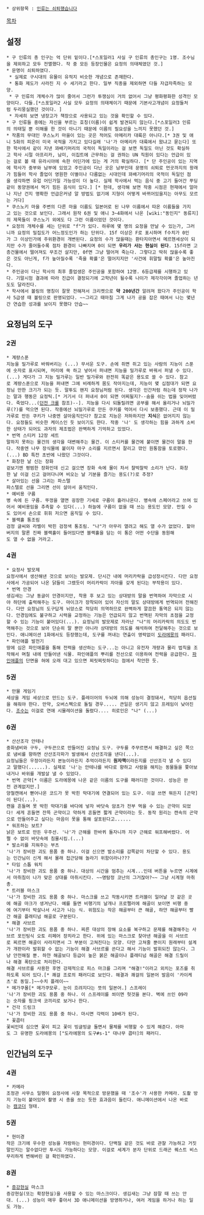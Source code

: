  * 상위항목 : [[인류는 쇠퇴했습니다]]

[[목차]]

== 설정 ==
 * 구 인류의 총 인구는 억 단위 밑이다.[*스포일러1 사실 구 인류의 총인구는 1명. 조수님을 제외하고 모두 전멸했다. 작 중 모든 등장인물은 요정의 의태체였던 것.]
 * 문명이 쇠퇴하였다.
  * 실제로 구시대의 유물이 유적지 비슷한 개념으로 존재한다.
  * 통화 제도가 사라진 지 수 세기라고 한다. 일부 직종을 제외하면 다들 자급자족하는 모양.
  * 구 인류의 개체수가 많이 줄어서 그런가 투쟁심이 거의 없어서 그냥 평화평화한 성격인 모양이다. 다들.[*스포일러2 사실 모두 요정의 의태체이기 때문에 기본사고개념이 요정들처럼 두리뭉실했던 것이다. ]
  * 자세히 보면 냉장고가 책장으로 사용되고 있는 것을 확인할 수 있다.
 * 구 인류들 중에는 자신을 부르는 호칭(이름)이 쉽게 발견되지 않는다.[*스포일러3 인류의 의태일 뿐 이해를 한 것이 아니기 때문에 이름의 필요성을 느끼지 못했던 것.]
 * 작품의 무대인 쿠스노키 마을이 있는 곳은 적어도 아메리카 대륙은 아니다.[* 3권 및 애니 5화의 피온이 미국 국적을 가지고 있다길래 '나'가 아메리카 대륙에서 왔냐고 묻는다] 또한 학사에서 같이 지낸 꽈배기머리의 국적이 독일이라는 걸 보면 독일도 아닌 것도 확실하고 학사 시절 아프리카, 남미, 이집트에 근무하는 걸 권하는 UN 직원이 있다는 언급이 있는 걸로 볼 때 유라시아에 속한 어딘가에 있는 게 거의 확실하다. [* 단 주인공이 있는 지역에 학사가 중부와 남부에 있었고 주인공이 다닌 곳은 남부인데 문명의 쇠퇴로 먼곳까지의 왕래가 힘들어 학사 졸업이 영원한 이별이나 다름없는 시대인데 꽈배기머리의 국적이 독일인 점을 생각하면 유럽 어딘가일 가능성이 더 높다. 실제 학사에서 먹는 음식 중 고기 들어간 푸딩같이 동양권에서 먹기 힘든 음식이 있다.] [* 헌데, 생각해 보면 작중 시점은 현재에서 얼마나 지난 건지 명확한 언급은커녕 알 방법도 없기에 지형이 어떻게 바뀌어있을지는 아무도 모르는 거다]
 * 쿠스노키 마을 주변의 다른 마을 이름도 일본어로 된 나무 이름에서 따온 이름들을 가지고 있는 것으로 보인다. 그래서 원작 6권 및 애니 3~4화에서 나온 [wiki:"동인지" 동류지]의 제목들이 쿠스노기 외에도 다 그런 이름이었던 것이다.
 * 요정의 개체수를 세는 단위로 "f"가 있다. 하루에 몇 명의 요정을 만날 수 있는가, 그러니까 요정의 밀집도가 어느정도인가 하는 단위다. 15f 이상은 F로 표시하며 f수치가 0인가 그 이상인가에 주위환경이 개변된다. 요정의 수가 많을때는 환타지아면서 메르헨세상이 되지만 수가 줄어들수록 점차 환경이 나빠지며 0이 되면 '''우리가 사는 현실이 된다'''. 15f라면 고층건물에서 떨어져도 무조건 살지만, 0f면 그냥 떨어져 죽는다. 그렇다고 딱히 많을수록 좋은 것도 아닌게, f가 높아질수록 '죽을 확률'은 떨어지지만 '사건에 휘말릴 확률'은 높아진다.
 * 주인공이 다닌 학사의 최후 졸업생은 주인공을 포함하여 12명. 6등급제를 시행하고 있다. 기말시험 결과에 따라 진급이 결정되기에 고학년이 될수록 나이가 제각각이며 졸업하는 년도도 달라진다.
 * 학사에서 볼링의 명칭이 잘못 전해져서 크리켓으로 '''약 200년간''' 알려져 왔다가 주인공이 학사 5급생 때 볼링으로 판명되었다. ~~그리고 때마침 그게 나가 공을 잡은 때여서 나는 몇년간 연습한 성과를 보이지 못했다 안습~~

== 요정님의 도구 ==
=== 2권 ===
 * 계량스푼
 지능을 밀가루로 바꿔버리는 (...) 무서운 도구. 손에 쥐면 쥐고 있는 사람의 지능이 스푼에 숫자로 표시되며, 머리에 쑥 하고 넣어서 퍼내면 지능을 밀가루로 바꿔서 퍼낼 수 있다.(...) 게다가 그 지능 밀가루는 일반 밀가루와 완전히 똑같은 용도로 쓸 수 있다. 참고로 계량스푼으로 지능을 퍼내면 그에 비례하게 몸도 작아지는데, 지능이 몇 십점대가 되면 요정님 만한 크기가 되는 듯. 말투도 왠지 요정님처럼 된다. 생각은 인간처럼 하는데 정작 나가는 말과 행동은 요정틱.[* 거기서 더 퍼내서 0이 되면 어찌될지?--숨을 쉬는 법을 잊어버렸다. 죽었다...([[던전 크롤]] 참조)--]. 지능을 다시 되돌릴려면 공부를 해서 올리거나 뇌밀가루(?)를 먹으면 된다. 작중에선 뇌밀가루로 만든 쿠키를 먹어서 다시 보충했다. 근데 이 밀가루로 만든 쿠키가 나중엔 살아움직인다? 참고로 지능은 저하하지만 '''지식'''은 없어지지 않는다. 요정들도 비슷한 케이스인 듯 보이기도 한다. 작중 '나' 도 생각하는 힘을 과하게 소비한 상태가 되어도 과자의 제조법은 완벽하게 기억하고 있었다.
 * 번역 스티커 12장 세트
 말하지 못하는 물건의 생각을 대변해주는 물건. 이 스티커를 물건에 붙이면 물건이 말을 한다. 작중엔 나무 장식물에 붙이자 마구 소리를 지르면서 잘리고 깎인 원통함을 토로했다.(...) BD 특전 초반에 나왔던 그것이다.
 * 화창한 날 신는 장화
 겉보기엔 평범한 장화인데 신고 걸으면 장화 속에 물이 차서 찰박찰박 소리가 난다. 화창한 날 이걸 신고 걸어다니며 비오는 날 기분을 즐기는 용도(?)로 추정?
 * 살아있는 선을 그리는 파스텔
 파스텔로 선을 그리면 선이 살아서 움직인다.
 * 예비용 구름
 병 속에 든 구름. 뚜껑을 열면 굉장한 기세로 구름이 흘러나온다. 병속에 스페어라고 쓰여 있어서 예비용임을 추측할 수 있다(...) 하늘에 구름이 없을 때 쓰는 용도인 모양. 만질 수도 있어서 손으로 휘휘 저으면 움직일 수 있다.
 * 블랙홀 통조림
 검정 글씨와 라벨이 박힌 검정색 통조림. "나"가 아무리 열려고 해도 열 수가 없었다. 할아버지의 말론 진짜 블랙홀이 들어있다면 블랙홀을 담는 이 통은 어떤 수단을 동원해도 열 수 없을 거라고.

=== 4권 ===
 * 요정사 발모제
 요정사에서 생산해낸 것으로 보이는 발모제. 단시간 내에 머리카락을 급성장시킨다. 다만 요정사에서 가공되어 나온 닭들이 그랬듯이 머리카락이 자아를 갖게 된다는 부작용이 있다.
 * 번역 안경
 생김새는 그냥 동글이 안경이지만, 착용 후 보고 있는 상대방의 말을 번역하여 자막으로 시야 하단에 출력해주는 도구. 마이크가 장착되어 있어 자신의 말도 상대방에게 번역되어 전해진다. 다만 요정님의 도구답게 뉘앙스로 적당히 의역하므로 완벽하게 깔끔한 통역은 되지 않는다. 안경임에도 불구하고 시력을 교정하는 기능은 언급되지 않고 번역된 자막의 초점을 교정할 수 있는 기능이 붙어있다(...). 요정님의 발모제로 자라난 "나"의 머리카락의 의도도 번역해주는 것으로 보아 단순히 말 뿐만 아니라 상대방의 의도를 해석하여 전달해주는 것으로 보인다. 애니메이션 1화에서도 등장했는데, 도구를 꺼내는 연출이 영락없이 [[도라에몽]]의 패러디.
 * 파인애플 발전기
 땅에 심은 파인애플을 통해 전력을 생산하는 도구...는 아니고 유전자 개량과 물리 법칙을 조작해서 며칠 내에 만들어낸 식물. 파인애플의 뿌리를 전선으로 이용하여 전력을 공급한다. [[파인애플]]의 단면을 혀에 오래 대고 있으면 찌릿찌릿하다는 점에서 착안한 듯.

=== 5권 ===
 * 만물 게임기
 세상을 게임 세상으로 만드는 도구. 플레이어의 두뇌에 의해 성능이 결정돼서, 적당히 옵션질을 해줘야 한다. 만약, 오버스펙으로 돌릴 경우..... 큰일은 생기지 않고 프레임이 낮아진다. [[조수(인류는 쇠퇴했습니다)|조수]]는 이걸로 연애 시뮬레이션을 돌렸다.... 히로인은 "나" (...)

=== 6권 ===
 * 산산조각 안테나
 중화냄비와 구두, 구두끈으로 만들어진 요정님 도구. 구두를 주무르면서 해결하고 싶은 쪽으로 냄비를 향하면 산산조각파가 발생해서 산산조각을 낸다(...).
 요정님들은 우정이라든지 본능이라든지 추억이라든지 '''원자핵'''이라든지를 산산조각 낼 수 있다고 말했다(......). 실제로 '나'는 안테나를 바다로 향하고 사람을 해치는 동물들을 쫓아보내거나 바위를 개발살 낼 수 있었다. 
 * 번역 곤약[* 이름은 도라에몽에 나온 같은 이름의 도구를 패러디한 것이다. 성능은 완전 관계없지만.]
 양철캔에서 뻗어나온 코드가 못 박힌 막대기에 연결되어 있는 도구. 이걸 쓰면 뭐든지 [곤약]이 된다(...).
 캔을 흔들며 못 박힌 막대기를 바다에 넣자 바닷속 암초가 전부 먹을 수 있는 곤약이 되었다! 세게 흔들면 잔뜩 곤약이고 약하게 흔들면 짧게 곤약이라는 듯. 동작 원리는 캔속의 곤약으로 만들어주고 싶다는 마음이 못을 통해 살포된다고......
 * 워프하는 보트?
 낡은 보트로 만든 우주선. '나'가 근해를 한바퀴 돌자니까 지구 근해로 워프해버렸다. 어쩔 수 없이 바닷속에 침몰시킴.(...)
 * 발소리를 지워주는 부츠
 '나'가 장비한 괴도 용품 중 하나. 이걸 신으면 발소리를 감쪽같이 차단할 수 있다. 용도는 인간님이 신게 해서 몰래 접근당해 놀라기 위함이라나???
 * 타임 스톱 워치
 '나'가 장비한 괴도 용품 중 하나. 대상의 시간을 멈추는 시계...인데 버튼을 누르면 시계에서 마취침이 나가 맞은 상대를 마취시킨다. ~~명탐정 코난의 그거잖아?~~ 그냥 시계형 마취총.
 * 트러블 마스크
 '나'가 장비한 괴도 용품 중 하나. 마스크를 쓰고 작동시키면 트러블이 일어날 것 같은 곳에 해골 마크가 생겨난다. 예를 들면 비행기의 날개나 프로펠러에 해골이 보이면 비행 중에 여기부터 박살나서 사고가 나는 식. 위험도는 작은 해골부터 큰 해골, 하얀 해골부터 빨간 해골 플래티넘 해골로 구분된다.
 * 해결 사브르
 '나'가 장비한 괴도 용품 중 하나. 찌른 대상의 장해 요소를 복구하고 문제를 해결해주는 사브르 포인팅식 오토 리페어 장치라고 한다. 위에 있는 마스크로 찾아낸 해골을 이 사브르로 찌르면 해골이 사라지면서 그 부분이 고쳐진다는 모양. 다만 고쳐줄 뿐이지 원래부터 설계가 개판이라 발휘할 수 없는 기능이 해결 사브르를 쓴다고 해서 기능이 발휘되진 않는다. 그냥 안전해질 뿐. 하얀 해골보다 등급이 높은 붉은 해골이나 플래티넘 해골은 해결 드릴이나 해결 폭탄으로 처리한다.
 해결 사브르를 사용한 후엔 강제적으로 피스 마크를 그리며 "해결!"이라고 외치는 포즈를 취하도록 되어 있다.[* 쾌걸 조로의 패러디로 보인다. 해결과 쾌걸의 일본어 발음이 '카이케츠'로 동일.]~~수치 플레이~~
 * 메가쿠몰[* 메가쿠모루. 눈이 흐려지다는 뜻의 일본어.] 스프레이
 '나'가 장비한 괴도 용품 중 하나. 이 스프레이를 쐬이면 헛것을 본다. 벽에 쓰인 09라는 숫자를 핑크색 코끼리로 보거나 한다. 	
 * 건각 드링크
 '나'가 장비한 괴도 용품 중 하나. 마시면 각력이 10배가 된다.
 * 꽃콥터
 꽃씨인데 심으면 꽃이 피고 꽃이 빙글빙글 돌면서 물체를 비행할 수 있게 해준다. 아마도 그 유명한 도라에몽의 ["도라에몽의 도구#s-1" 대나무 콥터]의 패러디.

== 인간님의 도구 ==

=== 4권 ===
 * 카메라
 조정관 사무소 일행이 요정사에 사찰 목적으로 방문했을 때 '조수'가 사용한 카메라. 도촬 방지 기능이 붙어있어 촬영 시 총을 쏘는 듯한 효과음이 들린다. 애니메이션에서 나온 바로는 [[캠코더]] 형태.
=== 5권 ===
 * 현미경 
 작은 크기에 우수한 성능을 자랑하는 현미경이다. 단백질 같은 것도 바로 관찰 가능하고 거짓말인지는 알수없다만 투시도 가능하다는 모양. 이걸로 세계가 분자 단위로 드래곤 퀘스트 비스무리하게 변해버린 걸 확인하였다. 
=== 8권 ===
 * [[증강현실]] 마스크
 증강현실(또는 확장현실)을 사용할 수 있는 마스크이다. 생김새는 그냥 잠잘 때 쓰는 안대. (...) 성능이 매우 좋아서 3D 애니메이션을 방영하거나, 여러 게임을 하거나 하는 일도 가능.
